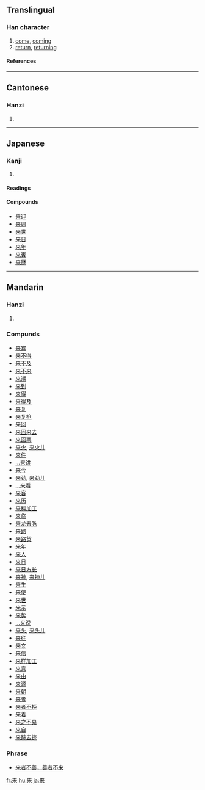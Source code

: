 {{see|來}}

==Translingual==
===Han character===
{{Han char|rn=75|rad=木|as=03|sn=7|four=|canj=木廿 (DT)}}
# [[come]], [[coming]]
# [[return]], [[returning]]
====References====
{{Han ref|kx=0513.011|dkj=14489|hdz=10021.090|uh=6765|ud=26469}}

----
==Cantonese==
===Hanzi===
{{yue-hanzi|jyut=|y=loi4}}
# {{defn|Cantonese}}

----
==Japanese==
===Kanji===
{{ja-kanji|grade=2|rs=木03}}
# {{defn|Japanese}} 
====Readings====
{{ja-readings|on=らい (rai)|kun=[[くる]] (kuru), [[きたる]] (kitaru)}}

====Compounds====
*[[来迎]]
*[[来週]]
*[[来世]]
*[[来日]]
*[[来年]]
*[[来賓]]
*[[来歴]]
 

----
==Mandarin==
===Hanzi===
{{cmn-hanzi|tra=來|pin=[[lái]] (lai2)|wg=lai<sup>2</sup>}}
# {{defn|Mandarin}}

===Compunds===
*[[来宾]]
*[[来不得]]
*[[来不及]]
*[[来不来]]
*[[来潮]]
*[[来到]]
*[[来得]]
*[[来得及]]
*[[来复]]
*[[来复枪]]
*[[来回]]
*[[来回来去]]
*[[来回票]]
*[[来火]], [[来火儿]]
*[[来件]]
*[[…来讲]]
*[[来今]]
*[[来劲]], [[来劲儿]]
*[[…来看]]
*[[来客]]
*[[来历]]
*[[来料加工]]
*[[来临]]
*[[来龙去脉]]
*[[来路]]
*[[来路货]]
*[[来年]]
*[[来人]]
*[[来日]]
*[[来日方长]]
*[[来神]], [[来神儿]]
*[[来生]]
*[[来使]]
*[[来世]]
*[[来示]]
*[[来势]]
*[[…来说]]
*[[来头]], [[来头儿]]
*[[来往]]
*[[来文]]
*[[来信]]
*[[来样加工]]
*[[来意]]
*[[来由]]
*[[来源]]
*[[来朝]]
*[[来者]]
*[[来者不拒]]
*[[来着]]
*[[来之不易]]
*[[来自]]
*[[来踪去迹]]

===Phrase===
*[[来者不善，善者不来]]

[[fr:来]]
[[hu:来]]
[[ja:来]]